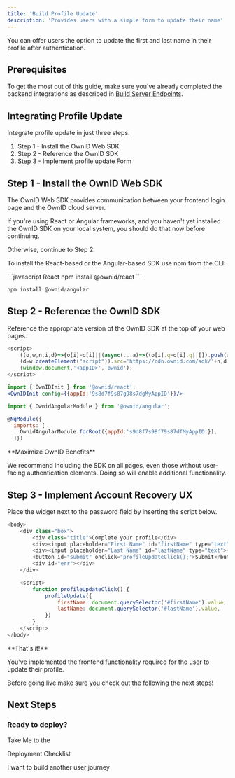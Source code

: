 ```yaml
---
title: 'Build Profile Update'
description: 'Provides users with a simple form to update their name'
---
```


You can offer users the option to update the first and last name in their profile after authentication.

## Prerequisites
To get the most out of this guide, make sure you've already completed the backend integrations as described in [Build Server Endpoints](/building-blocks/build-server-endpoints).

## Integrating Profile Update

Integrate profile update in just three steps. 

1. Step 1 - Install the OwnID Web SDK
2. Step 2 - Reference the OwnID SDK
3. Step 3 - Implement profile update Form

## Step 1 - Install the OwnID Web SDK

The OwnID Web SDK provides communication between your frontend login page and the OwnID cloud server.

If you're using React or Angular frameworks, and you haven't yet installed the OwnID SDK on your local system, you should do that now before continuing.

Otherwise, continue to Step 2.

<Accordion title="Install the Own SDK">

To install the React-based or the Angular-based SDK use npm from the CLI:

<CodeGroup>
```javascript React
npm install @ownid/react
```

```javascript Angular
npm install @ownid/angular
```
</CodeGroup>
</Accordion>


## Step 2 - Reference the OwnID SDK

Reference the appropriate version of the OwnID SDK at the top of your web pages.

<CodeGroup>

```javascript JavaScript
<script>
    ((o,w,n,i,d)=>{o[i]=o[i]||(async(...a)=>((o[i].q=o[i].q||[]).push(a),{error:null,data:null})),
    (d=w.createElement("script")).src='https://cdn.ownid.com/sdk/'+n,d.async=1,w.head.appendChild(d)})  
    (window,document,'<appID>','ownid');
</script>
```

```jsx React
import { OwnIDInit } from '@ownid/react';
<OwnIDInit config={{appId:'9s8d7f9s87g98s7dgMyAppID'}}/>
```

```javascript Angular
import { OwnidAngularModule } from '@ownid/angular';

@NgModule({
  imports: [
    OwnidAngularModule.forRoot({appId:'s9d8f7s98f79s87dfMyAppID'}),
  ]})
```
</CodeGroup>

<Note>
**Maximize OwnID Benefits**

We recommend including the SDK on all pages, even those without user-facing authentication elements. Doing so will enable additional functionality.
</Note>

## Step 3 - Implement Account Recovery UX

Place the widget next to the password field by
inserting the script below.


```javascript
<body>
    <div class="box">
        <div class="title">Complete your profile</div>
        <div><input placeholder="First Name" id="firstName" type="text"></div>
        <div><input placeholder="Last Name" id="lastName" type="text"></div>
        <button id="submit" onclick="profileUpdateClick();">Submit</button>
        <div id="err"></div>
    </div>

    <script>
        function profileUpdateClick() {
            profileUpdate({
                firstName: document.querySelector('#firstName').value,
                lastName: document.querySelector('#lastName').value,
            })
        }
    </script>
</body>
```
<Check>
**That's it!** 

You've implemented the frontend functionality required for the user to update their profile.

Before going live make sure you check out the following the next steps!

</Check>

## Next Steps

### Ready to deploy?

<CardGroup cols={2}>
<Card title="YES!" href="/building-blocks/pre-deployment-checklist" icon="rocket-launch">
 Take Me to the 
 
 Deployment Checklist
</Card>

<Card title="NO THANKS" href="/building-blocks/frontend-integration"  icon="screwdriver-wrench">
 I want to build another user journey
</Card>


</CardGroup>


